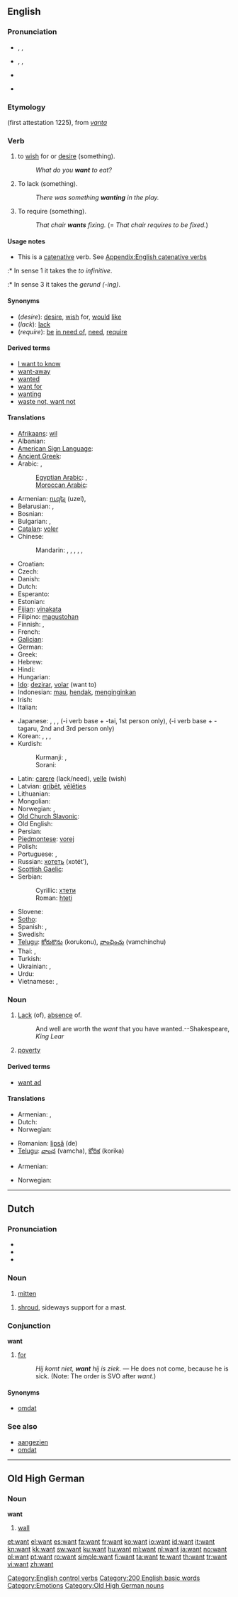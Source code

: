 {{wikipedia|dab=want (disambiguation)|want}}
==English==

{{rank|quite|brought|woman|232|want|home|whose|words}}

===Pronunciation===
* {{a|UK}} {{enPR|wŏnt}}, {{IPA|/wɒnt/}}, {{SAMPA|/wQnt/}}
* {{a|US}} {{enPR|wänt}}, {{IPA|/wɑnt/}}, {{SAMPA|/wAnt/}}
* {{audio|en-us-want.ogg|Audio (US)}}
* {{audio|En-uk-to want.ogg|Audio (UK)}}
*: {{rhymes|ɒnt}}

===Etymology===
{{etyl|enm}}(first attestation 1225), from {{etyl|non}} ''[[vanta]]''

===Verb===
{{en-verb}}

# {{transitive}} to [[wish]] for or [[desire]] (something).
#: ''What do you '''want''' to eat?''
# {{transitive}} To lack (something).
#: ''There was something '''wanting''' in the play.''
# {{context|transitive|informal}} To require (something).
#: ''That chair '''wants''' fixing.'' (= ''That chair requires to be fixed.'')

====Usage notes====
* This is a [[catenative]] verb. See [[Appendix:English catenative verbs]]
:* In sense 1 it takes the ''to infinitive''.
:* In sense 3 it takes the ''gerund (-ing)''.

====Synonyms====
* (''desire''): [[desire]], [[wish]] for, [[would]] [[like]]
* (''lack''): [[lack]]
* (''require''): [[be]] [[in need of]], [[need]], [[require]]

====Derived terms====
* [[I want to know]]
* [[want-away]]
* [[wanted]]<!--adjective, as in "wanted man"-->
* [[want for]]
* [[wanting]]<!--adjective, as in "leave something wanting"-->
* [[waste not, want not]]

====Translations====
{{trans-top|desire}}
* [[Afrikaans]]: [[wil]]
* Albanian: {{t-|sq|do|xs=Albanian}}
* [[American Sign Language]]: {{tø|ase|Claw5@InsideChesthigh-PalmUp-Claw5@InsideChesthigh-PalmUp Claw5@NearInsideChesthigh-PalmUp-Claw5@NearInsideChesthigh-PalmUp}}
* [[Ancient Greek]]: {{tø|grc|ἐθέλω|tr=ethelō|sc=polytonic}}
* Arabic: {{t|ar|أراد|tr='araada}}, {{t|ar|رغب|tr=rághiba}}
*: [[Egyptian Arabic]]: {{qualifier|adjective}}  {{tø|arz|عاوز|tr=`aawiz|sc=Arab}},  {{tø|arz|عايز|tr=`aayiz|sc=Arab}}
*: [[Moroccan Arabic]]: {{tø|ary|حب|tr=Habb}}
* Armenian: [[ուզել ]] (uzel),  {{t-|hy|ուզենալ|tr=uzenal}}
* Belarusian: {{t|be|хацець|tr=xacéc'|xs=Belarusian}},  {{t|be|жадаць|tr=žádac'|xs=Belarusian}}
* Bosnian: {{t-|bs|htjeti}}
* Bulgarian: {{t+|bg|искам|tr=ískam}}, {{t+|bg|желая||tr=želája}}
* [[Catalan]]: [[voler]]
* Chinese:
*: Mandarin: {{t-|cmn|要|tr=yào|sc=Hani}}, {{t-|cmn|想|tr=xiǎng|sc=Hani}}, {{t|cmn|想要|tr=xiǎngyào|sc=Hani}}, {{t-|cmn|願意|sc=Hani}}, {{t-|cmn|愿意|tr=yuànyi|sc=Hani}}, {{t-|cmn|需要|tr=xūyào|sc=Hani}}
* Croatian: {{t-|hr|htjeti}}
* Czech: {{t+|cs|chtít}}
* Danish: {{t+|da|ville}}
* Dutch: {{t+|nl|willen}}
* Esperanto: {{t-|eo|voli|xs=Esperanto}}
* Estonian: {{t-|et|soovima}}
* [[Fijian]]: [[vinakata]]
* Filipino: [[magustohan]]
* Finnish: {{t+|fi|tahtoa}}, {{t+|fi|haluta}}
* French: {{t+|fr|vouloir}}
* [[Galician]]: {{t-|gl|querer|xs=Galician}}
* German: {{t+|de|wollen}}
* Greek: {{t+|el|θέλω|tr=thélo}}
* Hebrew: {{t+|he|רצה|alt=רָצָה|tr=ratsá}}
* Hindi: {{t+|hi|चाहना|tr=cāhnā|xs=Hindi}}
* Hungarian: {{t+|hu|akar}}
* [[Ido]]: [[dezirar]], [[volar]] (want to)
* Indonesian: [[mau]], [[hendak]], [[ingin|menginginkan]]
* Irish: {{t-|ga|is mian le|xs=Irish}} {{i|with subject and object reversed}}
* Italian: {{t+|it|volere}}
{{trans-mid}}
* Japanese: {{t-|ja|欲しい|tr=ほしい, hoshii}},  {{t-|ja|欲する|tr=ほっする, hossuru}},  {{t-|ja|望む|tr=のぞむ, nozomu}},  {{t+|ja|たい|alt=...たい|tr=...tai}} (-i verb base + -tai, 1st person only),  {{t|ja|たがる|alt=...たがる|tr=...tagaru}} (-i verb base + -tagaru, 2nd and 3rd person only)
* Korean: {{t-|ko|빌다|tr=bilda}},  {{t+|ko|바라다|tr=barada}},  {{t+|ko|싶다|tr=sipda}},  {{t-|ko|원하다|tr=wonhada}}
* Kurdish:
*: Kurmanji: {{t+|ku|xwestin}}, {{t+|ku|viyan}}
*: Sorani: {{t-|ku|خواستن|tr=xwastin|sc=ku-Arab}}
* Latin: [[carere]] (lack/need), [[velle]] (wish)
* Latvian: [[gribēt]], [[vēlēties]]
* Lithuanian: {{t-|lt|norėti|alt=norė́ti|xs=Lithuanian}}
* Mongolian: {{t|mn|дурлах|tr=durlah|sc=Cyrl|xs=Mongolian}}
* Norwegian: {{t+|no|ville}}, {{t+|no|ønske}}
* [[Old Church Slavonic]]: {{tø|cu|хотѣти|tr=xotěti|sc=Cyrs}}
* Old English: {{t+|ang|willan|xs=Old English}}
* Persian: {{t+|fa|خواستن|tr=xāstæn|xs=Persian}}
* [[Piedmontese]]: [[vorej]]
* Polish: {{t+|pl|chcieć}}
* Portuguese: {{t+|pt|querer}},  {{t+|pt|desejar}}
* Russian: [[хотеть]] (xotét’),  {{t+|ru|желать|tr=želát'}}
* [[Scottish Gaelic]]: {{t-|gd|iarr|xs=Scottish Gaelic}}
* Serbian:
*: Cyrillic: [[хтети]]
*: Roman: [[hteti]]
* Slovene: {{t+|sl|hoteti}}
* [[Sotho]]: {{t|st|batla|xs=Sotho}}
* Spanish: {{t+|es|querer}}, {{t+|es|desear}}
* Swedish: {{t+|sv|vill}}
* [[Telugu]]: [[కోరుకొను]] (korukonu), [[వాంఛించు]] (vamchinchu)
* Thai: {{t+|th|อยาก|tr=yàak}},  {{t|th|ต้องการ|tr=dtông gaan}}
* Turkish: {{t+|tr|istemek}}
* Ukrainian: {{t|uk|хотіти|tr=xotíty|xs=Ukrainian}},  {{t|uk|бажати|tr=bažáty|xs=Ukrainian}}
* Urdu: {{t-|ur|چاہنا|tr=cāhnā|xs=Urdu}}
* Vietnamese: {{t|vi|muốn|xs=Vietnamese}},  {{t+|vi|cần|xs=Vietnamese}}
{{trans-bottom}}

{{trans-see|lack}}

===Noun===
{{wikipedia}}
{{en-noun|s|-}}

# [[Lack]] (of), [[absence]] of.
#: And well are worth the ''want'' that you have wanted.--Shakespeare, ''King Lear''
# [[poverty]]

====Derived terms====
* [[want ad]]

====Translations====
{{trans-top|lack (of)}}
* Armenian: {{t-|hy|կարիք|tr=karik’}},  {{t-|hy|պակաս|tr=pakas}}
* Dutch: {{t+|nl|tekort|n}}
* Norwegian: {{t+|no|mangel}}
{{trans-mid}}
* Romanian: [[lipsă]] (de) {{f}}
* [[Telugu]]: [[వాంఛ]] (vamcha), [[కోరిక]] (korika)
{{trans-bottom}}

{{trans-top|poverty}}
* Armenian: {{t-|hy|կարիք|tr=karik’}}
{{trans-mid}}
* Norwegian: {{t+|no|behov}}
{{trans-bottom}}

[[Category:English control verbs]]

----

==Dutch==

===Pronunciation===
* {{audio|Nl-want.ogg|audio}}
* {{IPA|lang=nl|/ʋɑnt/}}
* {{homophones|wand|lang=nl}}

===Noun===
{{nl-noun|g=f}}

# [[mitten]]

{{nl-noun|g=n||*}}

# [[shroud]], sideways support for a mast.

===Conjunction===
'''want'''

# [[for]]
#: ''Hij komt niet, <b>want</b> hij is ziek.'' &mdash; He does not come, because he is sick.   (Note: The order is SVO after ''want''.)

====Synonyms====
* [[omdat]]

===See also===
* [[aangezien]]
* [[omdat]]

----

==Old High German==

===Noun===
'''want''' {{f}}

# [[wall]]

[[Category:200 English basic words]]
[[Category:Emotions]]
[[Category:Old High German nouns]]

[[et:want]]
[[el:want]]
[[es:want]]
[[fa:want]]
[[fr:want]]
[[ko:want]]
[[io:want]]
[[id:want]]
[[it:want]]
[[kn:want]]
[[kk:want]]
[[sw:want]]
[[ku:want]]
[[hu:want]]
[[ml:want]]
[[nl:want]]
[[ja:want]]
[[no:want]]
[[pl:want]]
[[pt:want]]
[[ro:want]]
[[simple:want]]
[[fi:want]]
[[ta:want]]
[[te:want]]
[[th:want]]
[[tr:want]]
[[vi:want]]
[[zh:want]]